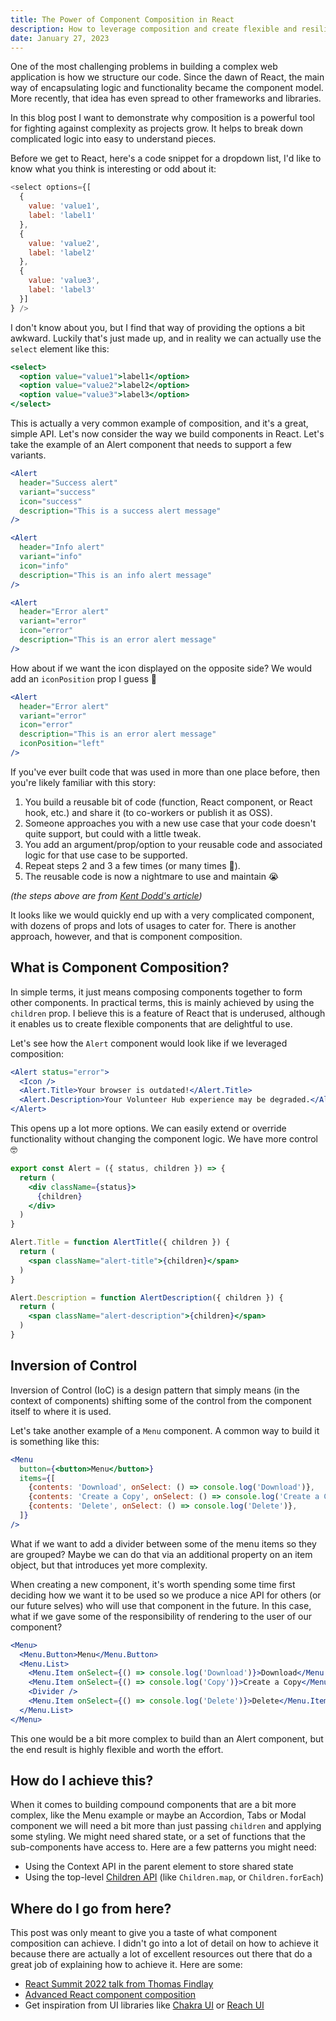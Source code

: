 ```yaml
---
title: The Power of Component Composition in React
description: How to leverage composition and create flexible and resilient components
date: January 27, 2023
---
```


One of the most challenging problems in building a complex web application is how we structure our code. Since the dawn of React, the main way of encapsulating logic and functionality became the component model. More recently, that idea has even spread to other frameworks and libraries.

In this blog post I want to demonstrate why composition is a powerful tool for fighting against complexity as projects grow. It helps to break down complicated logic into easy to understand pieces.

Before we get to React, here's a code snippet for a dropdown list, I'd like to know what you think is interesting or odd about it:

```javascript
<select options={[
  {
    value: 'value1',
    label: 'label1'
  },
  {
    value: 'value2',
    label: 'label2'
  },
  {
    value: 'value3',
    label: 'label3'
  }]
} />
```

I don't know about you, but I find that way of providing the options a bit awkward. Luckily that's just made up, and in reality we can actually use the `select` element like this:

```jsx
<select>
  <option value="value1">label1</option>
  <option value="value2">label2</option>
  <option value="value3">label3</option>
</select>
```

This is actually a very common example of composition, and it's a great, simple API. Let's now consider the way we build components in React. Let's take the example of an Alert component that needs to support a few variants.

```jsx
<Alert
  header="Success alert"
  variant="success"
  icon="success"
  description="This is a success alert message"
/>

<Alert
  header="Info alert"
  variant="info"
  icon="info"
  description="This is an info alert message"
/>

<Alert
  header="Error alert"
  variant="error"
  icon="error"
  description="This is an error alert message"
/>
```

How about if we want the icon displayed on the opposite side? We would add an `iconPosition` prop I guess 🤔

```jsx
<Alert
  header="Error alert"
  variant="error"
  icon="error"
  description="This is an error alert message"
  iconPosition="left"
/>
```

If you've ever built code that was used in more than one place before, then you're likely familiar with this story:

1. You build a reusable bit of code (function, React component, or React hook, etc.) and share it (to co-workers or publish it as OSS).
2. Someone approaches you with a new use case that your code doesn't quite support, but could with a little tweak.
3. You add an argument/prop/option to your reusable code and associated logic for that use case to be supported.
4. Repeat steps 2 and 3 a few times (or many times 😬).
5. The reusable code is now a nightmare to use and maintain 😭

_(the steps above are from [Kent Dodd's article](https://kentcdodds.com/blog/inversion-of-control))_

It looks like we would quickly end up with a very complicated component, with dozens of props and lots of usages to cater for. There is another approach, however, and that is component composition.

## What is Component Composition?

In simple terms, it just means composing components together to form other components. In practical terms, this is mainly achieved by using the `children` prop. I believe this is a feature of React that is underused, although it enables us to create flexible components that are delightful to use.

Let's see how the `Alert` component would look like if we leveraged composition:

```jsx
<Alert status="error">
  <Icon />
  <Alert.Title>Your browser is outdated!</Alert.Title>
  <Alert.Description>Your Volunteer Hub experience may be degraded.</Alert.Description>
</Alert>
```

This opens up a lot more options. We can easily extend or override functionality without changing the component logic. We have more control 🤓

```jsx
export const Alert = ({ status, children }) => {
  return (
    <div className={status}>
      {children}
    </div>
  )
}

Alert.Title = function AlertTitle({ children }) {
  return (
    <span className="alert-title">{children}</span>
  )
}

Alert.Description = function AlertDescription({ children }) {
  return (
    <span className="alert-description">{children}</span>
  )
}
```

## Inversion of Control

Inversion of Control (IoC) is a design pattern that simply means (in the context of components) shifting some of the control from the component itself to where it is used.

Let's take another example of a `Menu` component. A common way to build it is something like this:

```jsx
<Menu
  button={<button>Menu</button>}
  items={[
    {contents: 'Download', onSelect: () => console.log('Download')},
    {contents: 'Create a Copy', onSelect: () => console.log('Create a Copy')},
    {contents: 'Delete', onSelect: () => console.log('Delete')},
  ]}
/>
```

What if we want to add a divider between some of the menu items so they are grouped? Maybe we can do that via an additional property on an item object, but that introduces yet more complexity.

When creating a new component, it's worth spending some time first deciding how we want it to be used so we produce a nice API for others (or our future selves) who will use that component in the future. In this case, what if we gave some of the responsibility of rendering to the user of our component?

```jsx
<Menu>
  <Menu.Button>Menu</Menu.Button>
  <Menu.List>
    <Menu.Item onSelect={() => console.log('Download')}>Download</Menu.Item>
    <Menu.Item onSelect={() => console.log('Copy')}>Create a Copy</Menu.Item>
    <Divider />
    <Menu.Item onSelect={() => console.log('Delete')}>Delete</Menu.Item>
  </Menu.List>
</Menu>
```

This one would be a bit more complex to build than an Alert component, but the end result is highly flexible and worth the effort.

## How do I achieve this?

When it comes to building compound components that are a bit more complex, like the Menu example or maybe an Accordion, Tabs or Modal component we will need a bit more than just passing `children` and applying some styling. We might need shared state, or a set of functions that the sub-components have access to. Here are a few patterns you might need:

- Using the Context API in the parent element to store shared state
- Using the top-level [Children API](https://reactjs.org/docs/react-api.html) (like `Children.map`, or `Children.forEach`)

## Where do I go from here?

This post was only meant to give you a taste of what component composition can achieve. I didn't go into a lot of detail on how to achieve it because there are actually a lot of excellent resources out there that do a great job of explaining how to achieve it. Here are some:

- [React Summit 2022 talk from Thomas Findlay](https://portal.gitnation.org/contents/composition-vs-configuration-how-to-build-flexible-resilient-and-future-proof-components)
- [Advanced React component composition](https://frontendmastery.com/posts/advanced-react-component-composition-guide)
- Get inspiration from UI libraries like [Chakra UI](https://chakra-ui.com/docs/components) or [Reach UI](https://reach.tech)
